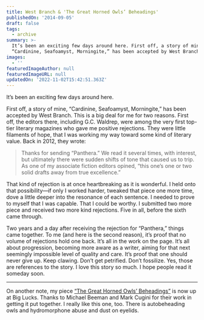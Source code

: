 ```yaml
---
title: West Branch & 'The Great Horned Owls’ Beheadings'
publishedOn: '2014-09-05'
draft: false
tags:
  - archive
summary: >-
  It’s been an exciting few days around here. First off, a story of mine,
  “Cardinine, Seafoamyst, Morningite,” has been accepted by West Branch.
images:
  - ''
featuredImageAuthor: null
featuredImageURL: null
updatedOn: '2022-11-02T15:42:51.363Z'
---
```


It’s been an exciting few days around here.

First off, a story of mine, “Cardinine, Seafoamyst, Morningite,” has been accepted by West Branch. This is a big deal
for me for two reasons. First off, the editors there, including G.C. Waldrep, were among the very first top-tier
literary magazines who gave me positive rejections. They were little filaments of hope, that I was working my way toward
some kind of literary value. Back in 2012, they wrote:

> Thanks for sending “Panthera.” We read it several times, with interest, but ultimately there were sudden shifts of
> tone that caused us to trip. As one of my associate fiction editors opined, “this one’s one or two solid drafts away
> from true excellence.”

That kind of rejection is at once heartbreaking as it is wonderful. I held onto that possibility—if only I worked
harder, tweaked that piece one more time, dove a little deeper into the resonance of each sentence. I needed to prove to
myself that I was capable. That I could be worthy. I submitted two more piece and received two more kind rejections.
Five in all, before the sixth came through.

Two years and a day after receiving the rejection for “Panthera,” things came together. To me (and here is the second
reason), it’s proof that no volume of rejections hold one back. It’s all in the work on the page. It’s all about
progression, becoming more aware as a writer, aiming for that next seemingly impossible level of quality and care. It’s
proof that one should never give up. Keep clawing. Don’t get petrified. Don’t fossilize. Yes, those are references to
the story. I love this story so much. I hope people read it someday soon.

* * *

On another note, my piece [“The Great Horned Owls’ Beheadings”](https://www.biglucks.com/journal/joel-hans/) is now up
at Big Lucks. Thanks to Michael Beeman and Mark Cugini for their work in getting it put together. I really like this
one, too. There is autobeheading owls and hydromorphone abuse and dust on eyelids.
